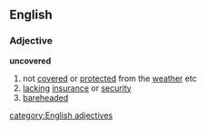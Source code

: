 ==English==
===Adjective===
'''uncovered'''
#not [[covered]] or [[protected]] from the [[weather]] etc
#[[lacking]] [[insurance]] or [[security]]
#[[bareheaded]]
[[category:English adjectives]]